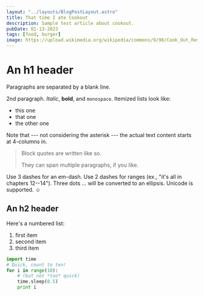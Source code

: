 ```yaml
---
layout: "../layouts/BlogPostLayout.astro"
title: That time I ate Cookout
description: Sample test article about cookout.
pubDate: 01-13-2023
tags: [food, burger]
image: https://upload.wikimedia.org/wikipedia/commons/9/98/Cook_Out_Restaurant%2C_Tifton.jpg
---
```


# An h1 header

Paragraphs are separated by a blank line.

2nd paragraph. _Italic_, **bold**, and `monospace`. Itemized lists
look like:

- this one
- that one
- the other one

Note that --- not considering the asterisk --- the actual text
content starts at 4-columns in.

> Block quotes are
> written like so.
>
> They can span multiple paragraphs,
> if you like.

Use 3 dashes for an em-dash. Use 2 dashes for ranges (ex., "it's all
in chapters 12--14"). Three dots ... will be converted to an ellipsis.
Unicode is supported. ☺

## An h2 header

Here's a numbered list:

1.  first item
2.  second item
3.  third item

```python
import time
# Quick, count to ten!
for i in range(10):
    # (but not *too* quick)
    time.sleep(0.5)
    print i
```
